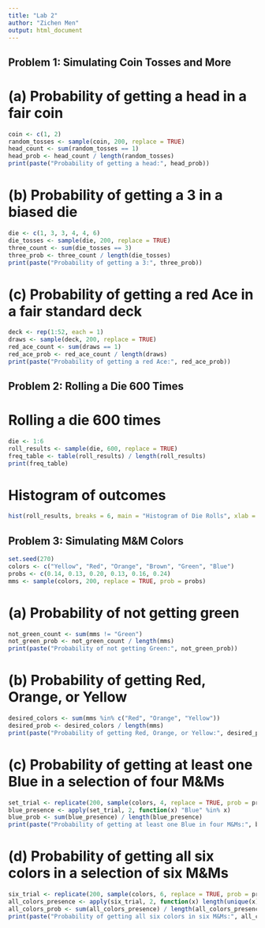 ```yaml
---
title: "Lab 2"
author: "Zichen Men"
output: html_document
---
```


## Problem 1: Simulating Coin Tosses and More
# (a) Probability of getting a head in a fair coin
```r
coin <- c(1, 2)  
random_tosses <- sample(coin, 200, replace = TRUE)
head_count <- sum(random_tosses == 1)
head_prob <- head_count / length(random_tosses)
print(paste("Probability of getting a head:", head_prob))
```

# (b) Probability of getting a 3 in a biased die
```r
die <- c(1, 3, 3, 4, 4, 6)
die_tosses <- sample(die, 200, replace = TRUE)
three_count <- sum(die_tosses == 3)
three_prob <- three_count / length(die_tosses)
print(paste("Probability of getting a 3:", three_prob))
```

# (c) Probability of getting a red Ace in a fair standard deck
```r
deck <- rep(1:52, each = 1)  
draws <- sample(deck, 200, replace = TRUE)
red_ace_count <- sum(draws == 1)
red_ace_prob <- red_ace_count / length(draws)
print(paste("Probability of getting a red Ace:", red_ace_prob))
```


## Problem 2: Rolling a Die 600 Times
# Rolling a die 600 times
```r
die <- 1:6
roll_results <- sample(die, 600, replace = TRUE)
freq_table <- table(roll_results) / length(roll_results)
print(freq_table)
```

# Histogram of outcomes
```r
hist(roll_results, breaks = 6, main = "Histogram of Die Rolls", xlab = "Die Faces", ylab = "Frequency")
```


## Problem 3: Simulating M&M Colors
```r
set.seed(270)
colors <- c("Yellow", "Red", "Orange", "Brown", "Green", "Blue")
probs <- c(0.14, 0.13, 0.20, 0.13, 0.16, 0.24)
mms <- sample(colors, 200, replace = TRUE, prob = probs)
```

# (a) Probability of not getting green
```r
not_green_count <- sum(mms != "Green")
not_green_prob <- not_green_count / length(mms)
print(paste("Probability of not getting Green:", not_green_prob))
```

# (b) Probability of getting Red, Orange, or Yellow
```r
desired_colors <- sum(mms %in% c("Red", "Orange", "Yellow"))
desired_prob <- desired_colors / length(mms)
print(paste("Probability of getting Red, Orange, or Yellow:", desired_prob))
```

# (c) Probability of getting at least one Blue in a selection of four M&Ms
```r
set_trial <- replicate(200, sample(colors, 4, replace = TRUE, prob = probs))
blue_presence <- apply(set_trial, 2, function(x) "Blue" %in% x)
blue_prob <- sum(blue_presence) / length(blue_presence)
print(paste("Probability of getting at least one Blue in four M&Ms:", blue_prob))
```

# (d) Probability of getting all six colors in a selection of six M&Ms
```r
six_trial <- replicate(200, sample(colors, 6, replace = TRUE, prob = probs))
all_colors_presence <- apply(six_trial, 2, function(x) length(unique(x)) == 6)
all_colors_prob <- sum(all_colors_presence) / length(all_colors_presence)
print(paste("Probability of getting all six colors in six M&Ms:", all_colors_prob))
```
